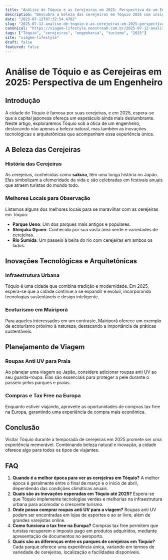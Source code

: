 ```yaml
---
title: "Análise de Tóquio e as Cerejeiras em 2025: Perspectiva de um Engenheiro"
description: "Descubra a beleza das cerejeiras em Tóquio 2025 com insights únicos de um engenheiro. Explore a cidade, suas inovações e dicas práticas."
date: "2025-07-12T07:32:54.478Z"
slug: "2025-07-12-analise-de-toquio-e-as-cerejeiras-em-2025-perspectiva-de-um-engenheiro"
canonical: "https://viagem-lifestyle.neostream.com.br/2025-07-12-analise-de-toquio-e-as-cerejeiras-em-2025-perspectiva-de-um-engenheiro"
tags: ["Tóquio", "cerejeiras", "engenharia", "turismo", "2025"]
site: "viagem-lifestyle"
draft: false
featured: false
---
```


# Análise de Tóquio e as Cerejeiras em 2025: Perspectiva de um Engenheiro

## Introdução
A cidade de Tóquio é famosa por suas cerejeiras, e em 2025, espera-se que a capital japonesa ofereça um espetáculo ainda mais deslumbrante. Neste artigo, exploraremos Tóquio sob a ótica de um engenheiro, destacando não apenas a beleza natural, mas também as inovações tecnológicas e arquitetônicas que acompanham essa experiência única.

## A Beleza das Cerejeiras
### História das Cerejeiras
As cerejeiras, conhecidas como **sakura**, têm uma longa história no Japão. Elas simbolizam a efemeridade da vida e são celebradas em festivais anuais que atraem turistas do mundo todo.

### Melhores Locais para Observação
Listamos alguns dos melhores locais para se maravilhar com as cerejeiras em Tóquio:
- **Parque Ueno**: Um dos parques mais antigos e populares.
- **Shinjuku Gyoen**: Conhecido por sua vasta área verde e variedades de cerejeiras.
- **Rio Sumida**: Um passeio à beira do rio com cerejeiras em ambos os lados.

## Inovações Tecnológicas e Arquitetônicas
### Infraestrutura Urbana
Tóquio é uma cidade que combina tradição e modernidade. Em 2025, espera-se que a cidade continue a se expandir e evoluir, incorporando tecnologias sustentáveis e design inteligente.

### Ecoturismo em Mairiporã
Para aqueles interessados em um contraste, Mairiporã oferece um exemplo de ecoturismo próximo à natureza, destacando a importância de práticas sustentáveis.

## Planejamento de Viagem
### Roupas Anti UV para Praia
Ao planejar uma viagem ao Japão, considere adicionar roupas anti UV ao seu guarda-roupa. Elas são essenciais para proteger a pele durante o passeio pelos parques e praias.

### Compras e Tax Free na Europa
Enquanto estiver viajando, aproveite as oportunidades de compras tax free na Europa, garantindo uma experiência de compra mais econômica.

## Conclusão
Visitar Tóquio durante a temporada de cerejeiras em 2025 promete ser uma experiência memorável. Combinando beleza natural e inovação, a cidade oferece algo para todos os tipos de viajantes.

## FAQ
1. **Quando é a melhor época para ver as cerejeiras em Tóquio?**
   A melhor época é geralmente entre o final de março e o início de abril, dependendo das condições climáticas anuais.
2. **Quais são as inovações esperadas em Tóquio até 2025?**
   Espera-se que Tóquio implemente tecnologias verdes e melhorias na infraestrutura urbana para acomodar o crescente turismo.
3. **Onde posso comprar roupas anti UV para a viagem?**
   Roupas anti UV podem ser encontradas em lojas de esportes e ao ar livre, além de grandes varejistas online.
4. **Como funciona o tax free na Europa?**
   Compras tax free permitem que turistas recuperem o imposto pago em produtos adquiridos, mediante apresentação de documentos no aeroporto.
5. **Quais são as diferenças entre os parques de cerejeiras em Tóquio?**
   Cada parque oferece uma experiência única, variando em termos de variedade de cerejeiras, localização e facilidades disponíveis.